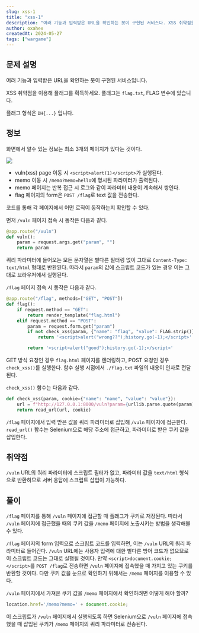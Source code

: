 ```yaml
---
slug: xss-1
title: "xss-1"
description: "여러 기능과 입력받은 URL을 확인하는 봇이 구현된 서비스다. XSS 취약점을 이용해 플래그를 획득해라"
author: oxahex
createdAt: 2024-05-27
tags: ["wargame"]
---
```


## 문제 설명

여러 기능과 입력받은 URL을 확인하는 봇이 구현된 서비스입니다.

XSS 취약점을 이용해 플래그를 획득하세요. 플래그는 `flag.txt`, FLAG 변수에 있습니다.

플래그 형식은 `DH{...}` 입니다.


## 정보

화면에서 알수 있는 정보는 최소 3개의 페이지가 있다는 것이다.

![](img/01.png)

- vuln(xss) page 이동 시 `<script>alert(1)</script>`가 실행된다.
- memo 이동 시 `/memo?memo=hello`에 명시된 파라미터가 출력된다.
- memo 페이지는 반복 접근 시 로그와 같이 파라미터 내용이 계속해서 쌓인다.
- flag 페이지의 form은 `POST /flag`로 text 값을 전송한다.

코드를 통해 각 페이지에서 어떤 로직이 동작하는지 확인할 수 있다.

먼저 `/vuln` 페이지 접속 시 동작은 다음과 같다.

```python
@app.route("/vuln")
def vuln():
    param = request.args.get("param", "")
    return param
```

쿼리 파라미터에 들어오는 모든 문자열은 별다른 필터링 없이 그대로 `Content-Type: text/html` 형태로 반환된다. 따라서 `param`의 값에 스크립트 코드가 있는 경우 이는 그대로 브라우저에서 실행된다.

`/flag` 페이지 접속 시 동작은 다음과 같다.

```python
@app.route("/flag", methods=["GET", "POST"])
def flag():
    if request.method == "GET":
        return render_template("flag.html")
    elif request.method == "POST":
        param = request.form.get("param")
        if not check_xss(param, {"name": "flag", "value": FLAG.strip()}):
            return '<script>alert("wrong??");history.go(-1);</script>'

        return '<script>alert("good");history.go(-1);</script>'
```

GET 방식 요청인 경우 `flag.html` 페이지를 렌더링하고, POST 요청인 경우 `check_xss()`를 실행한다. 함수 실행 시점에서 `./flag.txt` 파일의 내용이 인자로 전달된다.

`check_xss()` 함수는 다음과 같다.

```python
def check_xss(param, cookie={"name": "name", "value": "value"}):
    url = f"http://127.0.0.1:8000/vuln?param={urllib.parse.quote(param)}"
    return read_url(url, cookie)
```

`/flag` 페이지에서 입력 받은 값을 쿼리 파라미터로 삽입해 `/vuln` 페이지에 접근한다. `read_url()` 함수는 Selenium으로 해당 주소에 접근하고, 파라미터로 받은 쿠키 값을 삽입한다.


## 취약점

`/vuln` URL의 쿼리 파라미터에 스크립트 필터가 없고, 파라미터 값을 `text/html` 형식으로 반환하므로 서버 응답에 스크립트 삽입이 가능하다.

## 풀이

`/flag` 페이지를 통해 `/vuln` 페이지에 접근할 때 플래그가 쿠키로 저장된다. 따라서 `/vuln` 페이지에 접근했을 때의 쿠키 값을 `/memo` 페이지에 노출시키는 방법을 생각해볼 수 있다.

`/flag` 페이지의 form 입력으로 스크립트 코드를 입력하면, 이는 `/vuln` URL의 쿼리 파라미터로 들어간다. `/vuln` URL에는 사용자 입력에 대한 별다른 방어 코드가 없으므로 이 스크립트 코드는 그대로 실행될 것이다. 만약 `<script>document.cookie;</script>`를 `POST /flag`로 전송하면 `/vuln` 페이지에 접속했을 때 가지고 있는 쿠키를 반환할 것이다. 다만 쿠키 값을 눈으로 확인하기 위해서는 `/memo` 페이지를 이용할 수 있다.

`/vuln` 페이지에서 가져온 쿠키 값을 `/memo` 페이지에서 확인하려면 어떻게 해야 할까?

```javascript
location.href='/memo?memo=' + document.cookie;
```

이 스크립트가 `/vuln` 페이지에서 실행되도록 하면 Selenium으로 `/vuln` 페이지에 접속했을 때 삽입된 쿠키가 `/memo` 페이지의 쿼리 파라미터로 전송된다.

